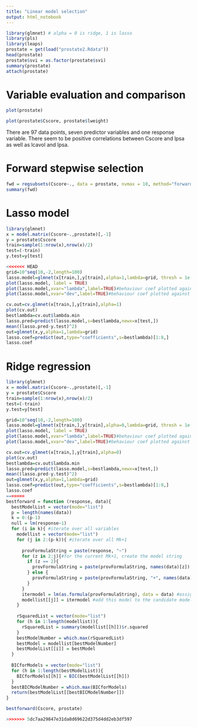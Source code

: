 ```yaml
---
title: "Linear model selection"
output: html_notebook
---
```


```r
library(glmnet) # alpha = 0 is ridge, 1 is lasso
library(pls)
library(leaps)
prostate = get(load("prostate2.Rdata"))
head(prostate)
prostate$svi = as.factor(prostate$svi)
summary(prostate)
attach(prostate)
```

# Variable evaluation and comparison

```r
plot(prostate)
```


```r
plot(prostate$Cscore, prostate$lweight)
```

There are 97 data points, seven predictor variables and one response variable. There seem to be positive correlations between Cscore and lpsa as well as lcavol and lpsa.


# Forward stepwise selection

```r
fwd = regsubsets(Cscore~., data = prostate, nvmax = 10, method="forward")
summary(fwd)
```

# Lasso model
```r
library(glmnet)
x = model.matrix(Cscore~.,prostate)[,-1]
y = prostate$Cscore
train=sample(1:nrow(x),nrow(x)/2)
test=(-train)
y.test=y[test]

<<<<<<< HEAD
grid=10^seq(10,-2,length=100) 
lasso.model=glmnet(x[train,],y[train],alpha=1,lambda=grid, thresh = 1e-12)
plot(lasso.model, label = TRUE)
plot(lasso.model,xvar="lambda",label=TRUE)#behaviour coef plotted against log lambda
plot(lasso.model,xvar="dev",label=TRUE)#behaviour coef plotted against percentage deviance explained

cv.out=cv.glmnet(x[train,],y[train],alpha=1)
plot(cv.out)
bestlambda=cv.out$lambda.min
lasso.pred=predict(lasso.model,s=bestlambda,newx=x[test,])
mean((lasso.pred-y.test)^2)
out=glmnet(x,y,alpha=1,lambda=grid)
lasso.coef=predict(out,type="coefficients",s=bestlambda)[1:8,]
lasso.coef

```
# Ridge regression

```r
library(glmnet)
x = model.matrix(Cscore~.,prostate)[,-1]
y = prostate$Cscore
train=sample(1:nrow(x),nrow(x)/2)
test=(-train)
y.test=y[test]

grid=10^seq(10,-2,length=100) 
lasso.model=glmnet(x[train,],y[train],alpha=0,lambda=grid, thresh = 1e-12)
plot(lasso.model, label = TRUE)
plot(lasso.model,xvar="lambda",label=TRUE)#behaviour coef plotted against log lambda
plot(lasso.model,xvar="dev",label=TRUE)#behaviour coef plotted against percentage deviance explained

cv.out=cv.glmnet(x[train,],y[train],alpha=0)
plot(cv.out)
bestlambda=cv.out$lambda.min
lasso.pred=predict(lasso.model,s=bestlambda,newx=x[test,])
mean((lasso.pred-y.test)^2)
out=glmnet(x,y,alpha=1,lambda=grid)
lasso.coef=predict(out,type="coefficients",s=bestlambda)[1:8,]
lasso.coef
=======
bestforward = function (response, data){
  bestModelList = vector(mode="list")
  p = length(names(data))
  k = 0:(p-1)
  null = lm(response~1)
  for (i in k){ #iterate over all variables
    modellist = vector(mode="list")
    for (j in 2:(p-k)){ #iterate over all Mk+1
      
      provFormulaString = paste(response, "~")
      for (z in 2:j){#for the current Mk+1, create the model string
        if (z == 2){
          provFormulaString = paste(provFormulaString, names(data)[z])
        } else {
          provFormulaString = paste(provFormulaString, "+", names(data)[z])
        }
      }
      itermodel = lm(as.formula(provFormulaString), data = data) #assigns the current Mk+1 this model
      modellist[[j]] = itermodel #add this model to the candidate model list
    }
    
    rSquaredList = vector(mode="list")
    for (h in 1:length(modellist)){
      rSquaredList = summary(modellist[[h]])$r.squared
    }
    bestModelNumber = which.max(rSquaredList)
    bestModel = modellist[bestModelNumber]
    bestModelList[[i]] = bestModel
  }
  
  BICforModels = vector(mode="list")
  for (h in 1:length(bestModelList)){
    BICforModels[[h]] = BIC(bestModelList[[h]])
  }
  bestBICModelNumber = which.max(BICforModels)
  return(bestModelList[[bestBICModelNumber]])
}

bestforward(Cscore, prostate)

>>>>>>> 5dc7aa29847e31da8d69622d375d4dd2eb3df597
```

